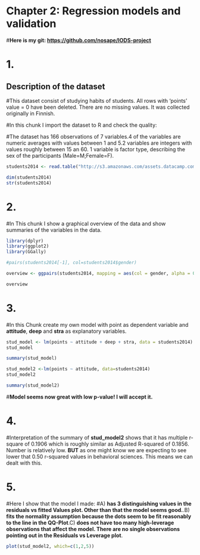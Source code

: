 # Chapter 2: Regression models and validation


#**Here is my git: <https://github.com/nosape/IODS-project>**


# 1. 
## Description of the dataset
#This dataset consist of studying habits of students. All rows with 'points' value = 0 have been deleted. There are no missing values. It was collected originally in Finnish. 

#In this chunk I import the dataset to R and check the quality: 

#The dataset has 166 observations of 7 variables.4 of the variables are numeric averages with values between 1 and 5.2 variables are integers with values roughly between 15 an 60. 1 variable is factor type, describing the sex of the participants (Male=M;Female=F).
```r
students2014 <- read.table("http://s3.amazonaws.com/assets.datacamp.com/production/course_2218/datasets/learning2014.txt", sep=",", header=TRUE)

dim(students2014)
str(students2014)

```

# 2.

#In This chunk I show a graphical overview of the data and show summaries of the variables in the data.

```r
library(dplyr)
library(ggplot2)
library(GGally)

#pairs(students2014[-1], col=students2014$gender)

overview <- ggpairs(students2014, mapping = aes(col = gender, alpha = 0.3), lower = list(combo = wrap("facethist", bins = 20)))

overview

```


# 3. 

#In this Chunk create my own model with point as dependent variable and **attitude**, **deep** and **stra** as explanatory variables.

```r
stud_model <- lm(points ~ attitude + deep + stra, data = students2014)
stud_model

summary(stud_model)

stud_model2 <-lm(points ~ attitude, data=students2014)
stud_model2

summary(stud_model2)
```
#**Model seems now great with low p-value! I will accept it.**

# 4.
#Interpretation of the summary of **stud_model2** shows that it has multiple r-square of 0.1906 which is roughly similar as Adjusted R-squared of 0.1856. Number is relatively low. **BUT** as one might know we are expecting to see lower that 0.50 r-squared values in behavioral sciences. This means we can dealt with this. 

# 5. 

#Here I show that the model I made:
#A) **has 3 distinguishing values in the residuals vs fitted Values plot. Other than that the model seems good.**.B) **fits the normality assumption because the dots seem to be fit reasonably to the line in the QQ-Plot**.C) **does not have too many high-leverage observations that affect the model. There are no single observations pointing out in the Residuals vs Leverage plot**.
```r
plot(stud_model2, which=c(1,2,5))
```

